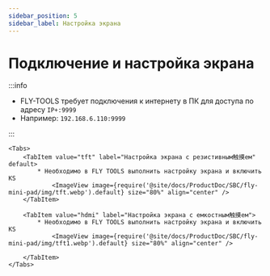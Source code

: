 ```yaml
---
sidebar_position: 5
sidebar_label: Настройка экрана
---
```







# Подключение и настройка экрана

:::info

* FLY-TOOLS требует подключения к интернету в ПК для доступа по адресу `IP+:9999`
* Например: `192.168.6.110:9999`

:::

    <Tabs>
        <TabItem value="tft" label="Настройка экрана с резистивным触摸ем" default>
            * Необходимо в FLY TOOLS выполнить настройку экрана и включить KS
                <ImageView image={require('@site/docs/ProductDoc/SBC/fly-mini-pad/img/tft.webp').default} size="80%" align="center" />
        </TabItem>

        <TabItem value="hdmi" label="Настройка экрана с емкостным触摸ем">
            * Необходимо в FLY TOOLS выполнить настройку экрана и включить KS
                <ImageView image={require('@site/docs/ProductDoc/SBC/fly-mini-pad/img/tft1.webp').default} size="80%" align="center" />

        </TabItem>
    </Tabs>
